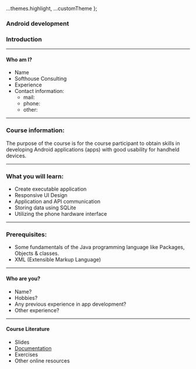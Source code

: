 
  ...themes.highlight,
  ...customTheme
};

### Android development

### Introduction

---

#### Who am I?

- Name
- Softhouse Consulting
- Experience
- Contact information:
  - mail:
  - phone:
  - other:

---

### Course information:

The purpose of the course is for the course participant to obtain
skills in developing Android applications (apps) with
good usability for handheld devices.

---

### What you will learn:

- Create executable application
- Responsive UI Design
- Application and API communication
- Storing data using SQLite
- Utilizing the phone hardware interface

---

### Prerequisites:

- Some fundamentals of the Java programming language like Packages, Objects & classes.
- XML (Extensible Markup Language)

---

#### Who are you?

- Name?
- Hobbies?
- Any previous experience in app development?
- Other experience?

---

#### Course Literature

- Slides
- <a href="https://developer.android.com/docs" target="_blank">
    Documentation
  </a>
- Exercises
- Other online resources
